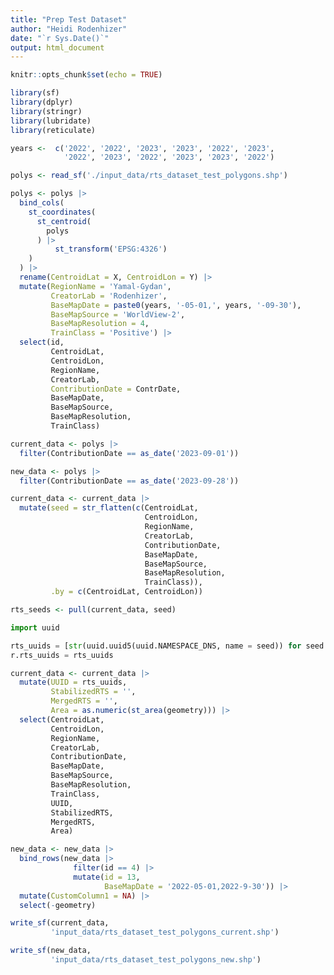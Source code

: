 ```yaml
---
title: "Prep Test Dataset"
author: "Heidi Rodenhizer"
date: "`r Sys.Date()`"
output: html_document
---
```


```r
knitr::opts_chunk$set(echo = TRUE)
```

```r
library(sf)
library(dplyr)
library(stringr)
library(lubridate)
library(reticulate)
```

```r
years <-  c('2022', '2022', '2023', '2023', '2022', '2023',
            '2022', '2023', '2022', '2023', '2023', '2022')
```

```r
polys <- read_sf('./input_data/rts_dataset_test_polygons.shp')

polys <- polys |>
  bind_cols(
    st_coordinates(
      st_centroid(
        polys
      ) |>
          st_transform('EPSG:4326')
    )
  ) |>
  rename(CentroidLat = X, CentroidLon = Y) |>
  mutate(RegionName = 'Yamal-Gydan',
         CreatorLab = 'Rodenhizer',
         BaseMapDate = paste0(years, '-05-01,', years, '-09-30'),
         BaseMapSource = 'WorldView-2',
         BaseMapResolution = 4,
         TrainClass = 'Positive') |>
  select(id, 
         CentroidLat, 
         CentroidLon, 
         RegionName, 
         CreatorLab,
         ContributionDate = ContrDate, 
         BaseMapDate, 
         BaseMapSource, 
         BaseMapResolution,
         TrainClass)
```

```r
current_data <- polys |>
  filter(ContributionDate == as_date('2023-09-01'))

new_data <- polys |>
  filter(ContributionDate == as_date('2023-09-28'))
```

```r
current_data <- current_data |>
  mutate(seed = str_flatten(c(CentroidLat,
                              CentroidLon,
                              RegionName,
                              CreatorLab,
                              ContributionDate,
                              BaseMapDate,
                              BaseMapSource,
                              BaseMapResolution,
                              TrainClass)),
         .by = c(CentroidLat, CentroidLon))

rts_seeds <- pull(current_data, seed)
```

```python
import uuid
```

```python
rts_uuids = [str(uuid.uuid5(uuid.NAMESPACE_DNS, name = seed)) for seed in r.rts_seeds]
r.rts_uuids = rts_uuids
```

```r
current_data <- current_data |>
  mutate(UUID = rts_uuids,
         StabilizedRTS = '',
         MergedRTS = '',
         Area = as.numeric(st_area(geometry))) |>
  select(CentroidLat, 
         CentroidLon, 
         RegionName, 
         CreatorLab,
         ContributionDate, 
         BaseMapDate, 
         BaseMapSource, 
         BaseMapResolution,
         TrainClass,
         UUID,
         StabilizedRTS,
         MergedRTS,
         Area)

new_data <- new_data |>
  bind_rows(new_data |>
              filter(id == 4) |>
              mutate(id = 13,
                     BaseMapDate = '2022-05-01,2022-9-30')) |>
  mutate(CustomColumn1 = NA) |>
  select(-geometry)
```

```r
write_sf(current_data,
         'input_data/rts_dataset_test_polygons_current.shp')

write_sf(new_data,
         'input_data/rts_dataset_test_polygons_new.shp')
```

